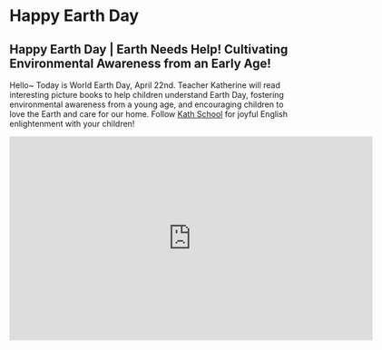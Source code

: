# Happy Earth Day

## Happy Earth Day | Earth Needs Help! Cultivating Environmental Awareness from an Early Age!

Hello~ Today is World Earth Day, April 22nd.
Teacher Katherine will read interesting picture books to help children understand Earth Day, fostering environmental awareness from a young age, and encouraging children to love the Earth and care for our home.
Follow [Kath School](https://space.bilibili.com/20797715) for joyful English enlightenment with your children!

<iframe
  src="https://player.bilibili.com/player.html?bvid=BV1BP411m7EZ&cid=1&page=1"
  scrolling="no"
  border="0"
  frameborder="no"
  framespacing="0"
  allowfullscreen="true"
  width="640"
  height="360"
></iframe>
